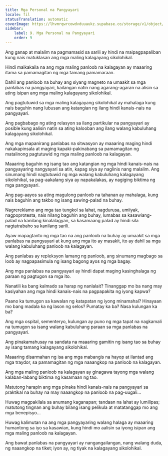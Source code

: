```yaml
---
title: Mga Personal na Pangyayari
locale: fil
statusTranslation: automatic
coverImage: https://lhvmrqwrcowdvduuaukz.supabase.co/storage/v1/object/public/strapi-uploads/small_cover-tratado-de-psicologia-revolucionaria.webp-5e15e1cec4e0ebebcde5d7fc7565d8fd.webp
sidebar:
    label: 9. Mga Personal na Pangyayari
    order: 9
---
```

Ang ganap at malalim na pagmamasid sa sarili ay hindi na maipagpapaliban kung nais matuklasan ang mga maling kalagayang sikolohikal.

Hindi maikakaila na ang mga maling panloob na kalagayan ay maaaring itama sa pamamagitan ng mga tamang pamamaraan.

Dahil ang panloob na buhay ang siyang magneto na umaakit sa mga panlabas na pangyayari, kailangan natin nang agarang-agaran na alisin sa ating isipan ang mga maling kalagayang sikolohikal.

Ang pagtutuwid sa mga maling kalagayang sikolohikal ay mahalaga kung nais baguhin nang lubusan ang katangian ng ilang hindi kanais-nais na pangyayari.

Ang pagbabago ng ating relasyon sa ilang partikular na pangyayari ay posible kung aalisin natin sa ating kalooban ang ilang walang kabuluhang kalagayang sikolohikal.

Ang mga mapanirang panlabas na sitwasyon ay maaaring maging hindi nakakapinsala at maging kapaki-pakinabang sa pamamagitan ng matalinong pagtutuwid ng mga maling panloob na kalagayan.

Maaaring baguhin ng isang tao ang katangian ng mga hindi kanais-nais na pangyayaring nangyayari sa atin, kapag siya ay naglinis nang malalim. Ang sinumang hindi nagtutuwid ng mga walang kabuluhang kalagayang sikolohikal, sa pag-aakalang siya ay napakalakas, ay nagiging biktima ng mga pangyayari.

Ang pag-aayos sa ating magulong panloob na tahanan ay mahalaga, kung nais baguhin ang takbo ng isang sawing-palad na buhay.

Nagrereklamo ang mga tao tungkol sa lahat, nagdurusa, umiiyak, nagpoprotesta, nais nilang baguhin ang buhay, lumabas sa kasawiang-palad na kanilang kinalalagyan, sa kasamaang palad ay hindi sila nagtatrabaho sa kanilang sarili.

Ayaw mapagtanto ng mga tao na ang panloob na buhay ay umaakit sa mga panlabas na pangyayari at kung ang mga ito ay masakit, ito ay dahil sa mga walang kabuluhang panloob na kalagayan.

Ang panlabas ay repleksyon lamang ng panloob, ang sinumang magbago sa loob ay nagpapasimula ng isang bagong ayos ng mga bagay.

Ang mga panlabas na pangyayari ay hindi dapat maging kasinghalaga ng paraan ng pagtugon sa mga ito.

Nanatili ka bang kalmado sa harap ng nanlalait? Tinanggap mo ba nang may kasiyahan ang mga hindi kanais-nais na pagpapakita ng iyong kapwa?

Paano ka tumugon sa kawalan ng katapatan ng iyong minamahal? Hinayaan mo bang madala ka ng lason ng selos? Pumatay ka ba? Nasa kulungan ka ba?

Ang mga ospital, sementeryo, kulungan ay puno ng mga tapat na nagkamali na tumugon sa isang walang kabuluhang paraan sa mga panlabas na pangyayari.

Ang pinakamahusay na sandata na maaaring gamitin ng isang tao sa buhay ay isang tamang kalagayang sikolohikal.

Maaaring disarmahan ng isa ang mga mabangis na hayop at ilantad ang mga traydor, sa pamamagitan ng mga naaangkop na panloob na kalagayan.

Ang mga maling panloob na kalagayan ay ginagawa tayong mga walang kalaban-labang biktima ng kasamaan ng tao.

Matutong harapin ang mga pinaka hindi kanais-nais na pangyayari sa praktikal na buhay na may naaangkop na panloob na pag-uugali...

Huwag magpakilala sa anumang kaganapan; tandaan na lahat ay lumilipas; matutong tingnan ang buhay bilang isang pelikula at matatanggap mo ang mga benepisyo...

Huwag kalimutan na ang mga pangyayaring walang halaga ay maaaring humantong sa iyo sa kasawian, kung hindi mo aalisin sa iyong isipan ang mga maling panloob na kalagayan.

Ang bawat panlabas na pangyayari ay nangangailangan, nang walang duda, ng naaangkop na tiket; iyon ay, ng tiyak na kalagayang sikolohikal.


